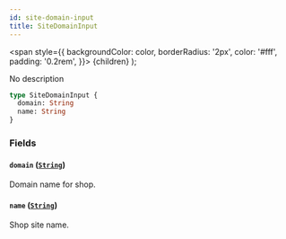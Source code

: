 ```yaml
---
id: site-domain-input
title: SiteDomainInput
---
```


<span
style={{
      backgroundColor: color,
      borderRadius: '2px',
      color: '#fff',
      padding: '0.2rem',
    }}>
{children}
</span>
);

No description

```graphql
type SiteDomainInput {
  domain: String
  name: String
}
```

### Fields

#### `domain` ([`String`](/api-reference/scalars/string.mdx))

Domain name for shop.

#### `name` ([`String`](/api-reference/scalars/string.mdx))

Shop site name.
